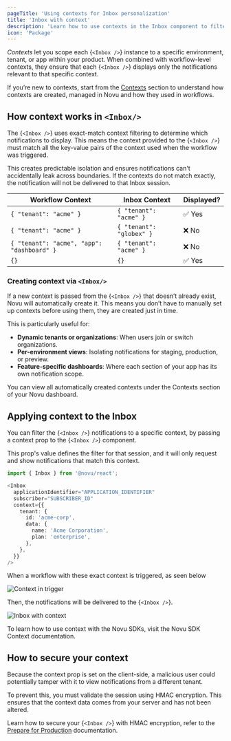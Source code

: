```yaml
---
pageTitle: 'Using contexts for Inbox personalization'
title: 'Inbox with context'
description: 'Learn how to use contexts in the Inbox component to filter and personalize notifications for your subscribers.'
icon: 'Package'
---
```


_Contexts_ let you scope each <Method href="/platform/inbox/configuration/inbox-with-context">{`<Inbox />`}</Method> instance to a specific environment, tenant, or app within your product. When combined with workflow-level contexts, they ensure that each <Method href="/platform/inbox/configuration/inbox-with-context">{`<Inbox />`}</Method> displays only the notifications relevant to that specific context.

<Callout type='info'>If you’re new to contexts, start from the [Contexts](/platform/workflow/contexts) section to understand how contexts are created, managed in Novu and how they used in workflows.</Callout>

## How context works in `<Inbox/>`

The <Method href="/platform/inbox/configuration/inbox-with-context">{`<Inbox />`}</Method> uses exact-match context filtering to determine which notifications to display. This means the context provided to the <Method href="/platform/inbox/configuration/inbox-with-context">{`<Inbox />`}</Method> must match all the key-value pairs of the context used when the workflow was triggered.

This creates predictable isolation and ensures notifications can't accidentally leak across boundaries. If the contexts do not match exactly, the notification will not be delivered to that Inbox session.

| Workflow Context                           | Inbox Context            | Displayed? |
| ------------------------------------------ | ------------------------ | ---------- |
| `{ "tenant": "acme" }`                     | `{ "tenant": "acme" }`   | ✅ Yes      |
| `{ "tenant": "acme" }`                     | `{ "tenant": "globex" }` | ❌ No       |
| `{ "tenant": "acme", "app": "dashboard" }` | `{ "tenant": "acme" }`   | ❌ No       |
| `{}`                                       | `{}`                     | ✅ Yes      |


### Creating context via `<Inbox/>`

If a new context is passed from the <Method href="/platform/inbox/configuration/inbox-with-context">{`<Inbox />`}</Method> that doesn’t already exist, Novu will automatically create it. This means you don’t have to manually set up contexts before using them, they are created just in time.

This is particularly useful for:

- **Dynamic tenants or organizations**: When users join or switch organizations.
- **Per-environment views**: Isolating notifications for staging, production, or preview.
- **Feature-specific dashboards**: Where each section of your app has its own notification scope.

You can view all automatically created contexts under the Contexts section of your Novu dashboard.

## Applying context to the Inbox

You can filter the <Method href="/platform/inbox/configuration/inbox-with-context">{`<Inbox />`}</Method> notifications to a specific context, by passing a context prop to the <Method href="/platform/inbox/configuration/inbox-with-context">{`<Inbox />`}</Method> component.

This prop's value defines the filter for that session, and it will only request and show notifications that match this context.

```typescript
import { Inbox } from '@novu/react';

<Inbox
  applicationIdentifier="APPLICATION_IDENTIFIER"
  subscriber="SUBSCRIBER_ID"
  context={{
    tenant: {
      id: 'acme-corp',
      data: {
        name: 'Acme Corporation',
        plan: 'enterprise',
      },
    },
  }}
/>
```

When a workflow with these exact context is triggered, as seen below

![Context in trigger](/images/inbox/context-trigger.png)

Then, the notifications will be delivered to the <Method href="/platform/inbox/configuration/inbox-with-context">{`<Inbox />`}</Method>.

![Inbox with context](/images/inbox/context.png)

<Callout>To learn how to use context with the Novu SDKs, visit the Novu SDK Context documentation.</Callout>

## How to secure your context

Because the context prop is set on the client-side, a malicious user could potentially tamper with it to view notifications from a different tenant.

To prevent this, you must validate the session using HMAC encryption. This ensures that the context data comes from your server and has not been altered.

<Callout>Learn how to secure your <Method href="/platform/inbox/configuration/inbox-with-context">{`<Inbox />`}</Method> with HMAC encryption, refer to the [Prepare for Production](/platform/inbox/prepare-for-production) documentation.</Callout>
